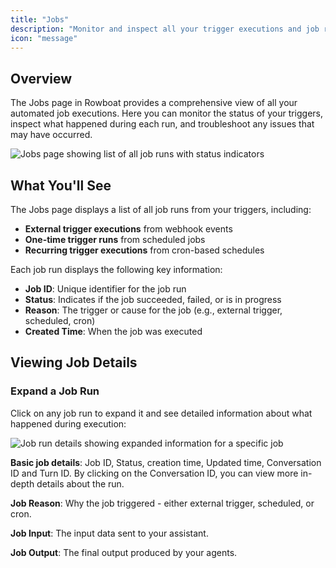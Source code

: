 ```yaml
---
title: "Jobs"
description: "Monitor and inspect all your trigger executions and job runs"
icon: "message"
---
```


## Overview

The Jobs page in Rowboat provides a comprehensive view of all your automated job executions. Here you can monitor the status of your triggers, inspect what happened during each run, and troubleshoot any issues that may have occurred.

<Frame>
  <img src="/docs/img/jobs-ui.png" className="w-full max-w-[800px] rounded-xl" alt="Jobs page showing list of all job runs with status indicators" />
</Frame>

## What You'll See

The Jobs page displays a list of all job runs from your triggers, including:

- **External trigger executions** from webhook events
- **One-time trigger runs** from scheduled jobs
- **Recurring trigger executions** from cron-based schedules

Each job run displays the following key information:
- **Job ID**: Unique identifier for the job run
- **Status**: Indicates if the job succeeded, failed, or is in progress
- **Reason**: The trigger or cause for the job (e.g., external trigger, scheduled, cron)
- **Created Time**: When the job was executed

## Viewing Job Details

### Expand a Job Run

Click on any job run to expand it and see detailed information about what happened during execution:

<Frame>
  <img src="/docs/img/jobs-inside-run.png" className="w-full max-w-[800px] rounded-xl" alt="Job run details showing expanded information for a specific job" />
</Frame>

**Basic job details**: Job ID, Status, creation time, Updated time, Conversation ID and Turn ID. By clicking on the Conversation ID, you can view more in-depth details about the run.

**Job Reason**: Why the job triggered - either external trigger, scheduled, or cron.

**Job Input**: The input data sent to your assistant.

**Job Output**: The final output produced by your agents. 